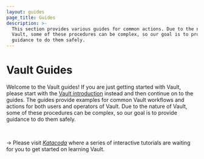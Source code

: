 ```yaml
---
layout: guides
page_title: Guides
description: >-
  This section provides various guides for common actions. Due to the nature of
  Vault, some of these procedures can be complex, so our goal is to provide
  guidance to do them safely.
---
```


# Vault Guides

Welcome to the Vault guides! If you are just getting started with Vault, please
start with the [Vault introduction][intro] instead and then continue on to the
guides. The guides provide examples for common Vault workflows and actions for
both users and operators of Vault. Due to the nature of Vault, some of these
procedures can be complex, so our goal is to provide guidance to do them safely.

<br />

-> Please visit [_Katacoda_](https://www.katacoda.com/hashicorp) where a series
of interactive tutorials are waiting for you to get started on learning Vault.

[intro]: /intro
